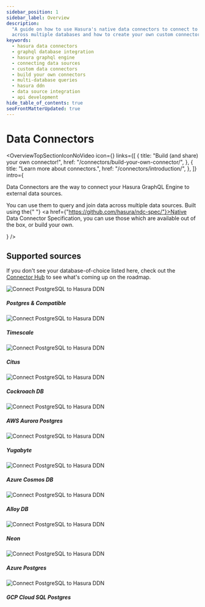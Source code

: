 ```yaml
---
sidebar_position: 1
sidebar_label: Overview
description:
  "A guide on how to use Hasura's native data connectors to connect to external data sources. Learn how to query data
  across multiple databases and how to create your own custom connectors."
keywords:
  - hasura data connectors
  - graphql database integration
  - hasura graphql engine
  - connecting data sources
  - custom data connectors
  - build your own connectors
  - multi-database queries
  - hasura ddn
  - data source integration
  - api development
hide_table_of_contents: true
seoFrontMatterUpdated: true
---
```



# Data Connectors

<OverviewTopSectionIconNoVideo
  icon={<Icon />}
  links={[
    {
      title: "Build (and share) your own connector!",
      href: "/connectors/build-your-own-connector/",
    },
    {
      title: "Learn more about connectors.",
      href: "/connectors/introduction/",
    },
  ]}
  intro={
    <div>
      <p>Data Connectors are the way to connect your Hasura GraphQL Engine to external data sources.</p>
      <p>
        You can use them to query and join data across multiple data sources. Built using the{" "}
        <a href={"https://github.com/hasura/ndc-spec/"}>Native Data Connector Specification</a>, you can use those which
        are available out of the box, or build your own.
      </p>
    </div>
  }
/>

## Supported sources

If you don't see your database-of-choice listed here, check out the [Connector Hub](https://hasura.io/connectors) to see
what's coming up on the roadmap.

<div className="vendor-table">
  <Link href={"/connectors/postgresql/"}>
    <div className="vendor-card-wrapper">
      <div className="vendor-card">
        <img src={PostgreSQL} title="PostgreSQL" alt="Connect PostgreSQL to Hasura DDN" />
      </div>
      <h5>Postgres & Compatible</h5>
    </div>
  </Link>
  <!-- Timescale -->
  <Link href={"/connectors/postgresql/"}>
    <div className="vendor-card-wrapper">
      <div className="vendor-card">
        <img src={Timescale} title="PostgreSQL" alt="Connect PostgreSQL to Hasura DDN" />
      </div>
      <h5>Timescale</h5>
    </div>
  </Link>
  <!-- Citus -->
  <Link href={"/connectors/postgresql/"}>
    <div className="vendor-card-wrapper">
      <div className="vendor-card">
        <img src={Citus} title="PostgreSQL" alt="Connect PostgreSQL to Hasura DDN" />
      </div>
      <h5>Citus</h5>
    </div>
  </Link>
  <!-- CRDB -->
  <Link href={"/connectors/postgresql/"}>
    <div className="vendor-card-wrapper">
      <div className="vendor-card">
        <img src={CRDB} title="PostgreSQL" alt="Connect PostgreSQL to Hasura DDN" />
      </div>
      <h5>Cockroach DB</h5>
    </div>
  </Link>
  <!-- AWS Aurora -->
  <Link href={"/connectors/postgresql/"}>
    <div className="vendor-card-wrapper">
      <div className="vendor-card">
        <img src={Aurora} title="PostgreSQL" alt="Connect PostgreSQL to Hasura DDN" />
      </div>
      <h5>AWS Aurora Postgres</h5>
    </div>
  </Link>
  <!-- Yugabyte -->
  <Link href={"/connectors/postgresql/"}>
    <div className="vendor-card-wrapper">
      <div className="vendor-card">
        <img src={Yugabyte} title="PostgreSQL" alt="Connect PostgreSQL to Hasura DDN" />
      </div>
      <h5>Yugabyte</h5>
    </div>
  </Link>
  <!-- Azure Cosmos DB -->
  <Link href={"/connectors/postgresql/"}>
    <div className="vendor-card-wrapper">
      <div className="vendor-card">
        <img src={Cosmos} title="PostgreSQL" alt="Connect PostgreSQL to Hasura DDN" />
      </div>
      <h5>Azure Cosmos DB</h5>
    </div>
  </Link>
  <!-- Alloy DB -->
  <Link href={"/connectors/postgresql/"}>
    <div className="vendor-card-wrapper">
      <div className="vendor-card">
        <img src={Alloy} title="PostgreSQL" alt="Connect PostgreSQL to Hasura DDN" />
      </div>
      <h5>Alloy DB</h5>
    </div>
  </Link>
  <!-- Neon -->
  <Link href={"/connectors/postgresql/"}>
    <div className="vendor-card-wrapper">
      <div className="vendor-card">
        <img src={Neon} title="PostgreSQL" alt="Connect PostgreSQL to Hasura DDN" />
      </div>
      <h5>Neon</h5>
    </div>
  </Link>
  <!-- Azure PG -->
  <Link href={"/connectors/postgresql/"}>
    <div className="vendor-card-wrapper">
      <div className="vendor-card">
        <img src={Cosmos} title="PostgreSQL" alt="Connect PostgreSQL to Hasura DDN" />
      </div>
      <h5>Azure Postgres</h5>
    </div>
  </Link>
  <!-- GCP Cloud SQL PG -->
  <Link href={"/connectors/postgresql/"}>
    <div className="vendor-card-wrapper">
      <div className="vendor-card">
        <img src={GCP} title="PostgreSQL" alt="Connect PostgreSQL to Hasura DDN" />
      </div>
      <h5>GCP Cloud SQL Postgres</h5>
    </div>
  </Link>
  <!-- MongoDB -->
  <!-- <Link href={"/connectors/postgresql/"}>
    <div className="vendor-card-wrapper">
      <div className="vendor-card">
        <img src={Mongo} title="PostgreSQL" alt="Connect PostgreSQL to Hasura DDN" />
      </div>
      <h5>MongoDB</h5>
    </div>
  </Link> -->
  <!-- ClickHouse -->
  <!-- <Link href={"/connectors/postgresql/"}>
    <div className="vendor-card-wrapper">
      <div className="vendor-card">
        <img src={ClickHouse} title="PostgreSQL" alt="Connect PostgreSQL to Hasura DDN" />
      </div>
      <h5>ClickHouse</h5>
    </div>
  </Link> -->
</div>
